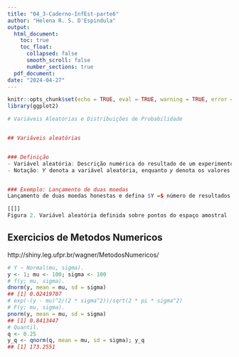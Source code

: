 ```yaml
---
title: "04_3-Caderno-InfEst-parte6"
author: "Helena R. S. D'Espindula"
output:
  html_document: 
    toc: true
    toc_float:
      collapsed: false
      smooth_scroll: false
      number_sections: true
  pdf_document:
date: "2024-04-27"
---
```


```r
knitr::opts_chunk$set(echo = TRUE, eval = TRUE, warning = TRUE, error = TRUE)
library(ggplot2)
```
\usepackage{amsmath}

```r
# Variáveis Aleatórias e Distribuições de Probabilidade


## Variáveis aleatórias


### Definição
- Variável aleatória: Descrição numérica do resultado de um experimento aleatório.
- Notação: 𝑌 denota a variável aleatória, enquanto 𝑦 denota os valores realizados de uma variável aleatória.


### Exemplo: Lançamento de duas moedas
Lançamento de duas moedas honestas e defina $Y =$ número de resultados cara $(C)$.

[[]]
Figura 2. Variável aleatória definida sobre pontos do espaço amostral
```

## Exercicios de Metodos Numericos

http://shiny.leg.ufpr.br/wagner/MetodosNumericos/



```r
# Y ~ Normal(mu, sigma).
y <- 1; mu <- 100; sigma <- 100
# f(y; mu, sigma).
dnorm(y, mean = mu, sd = sigma)
## [1] 0.02419707
# exp(-(y - mu)^2/(2 * sigma^2))/sqrt(2 * pi * sigma^2)
# F(y; mu, sigma).
pnorm(y, mean = mu, sd = sigma)
## [1] 0.8413447
# Quantil.
q <- 0.25
y_q <- qnorm(q, mean = mu, sd = sigma); y_q
## [1] 173.2551
```




